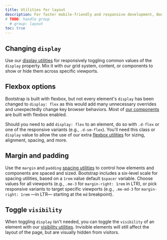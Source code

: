 ```yaml
---
title: Utilities for layout
description: For faster mobile-friendly and responsive development, Bootstrap includes dozens of utility classes for showing, hiding, aligning, and spacing content.
# TODO: handle group
  # group: layout
toc: true
---
```


## Changing `display`

Use our [display utilities]([[docsref:/utilities/display]]) for responsively toggling common values of the `display` property. Mix it with our grid system, content, or components to show or hide them across specific viewports.

## Flexbox options

Bootstrap is built with flexbox, but not every element's `display` has been changed to `display: flex` as this would add many unnecessary overrides and unexpectedly change key browser behaviors. Most of [our components]([[docsref:/components/alerts]]) are built with flexbox enabled.

Should you need to add `display: flex` to an element, do so with `.d-flex` or one of the responsive variants (e.g., `.d-sm-flex`). You'll need this class or `display` value to allow the use of our extra [flexbox utilities]([[docsref:/utilities/flex]]) for sizing, alignment, spacing, and more.

## Margin and padding

Use the `margin` and `padding` [spacing utilities]([[docsref:/utilities/spacing]]) to control how elements and components are spaced and sized. Bootstrap includes a six-level scale for spacing utilities, based on a `1rem` value default `$spacer` variable. Choose values for all viewports (e.g., `.me-3` for `margin-right: 1rem` in LTR), or pick responsive variants to target specific viewports (e.g., `.me-md-3` for `margin-right: 1rem` —in LTR— starting at the `md` breakpoint).

## Toggle `visibility`

When toggling `display` isn't needed, you can toggle the `visibility` of an element with our [visibility utilities]([[docsref:/utilities/visibility]]). Invisible elements will still affect the layout of the page, but are visually hidden from visitors.
